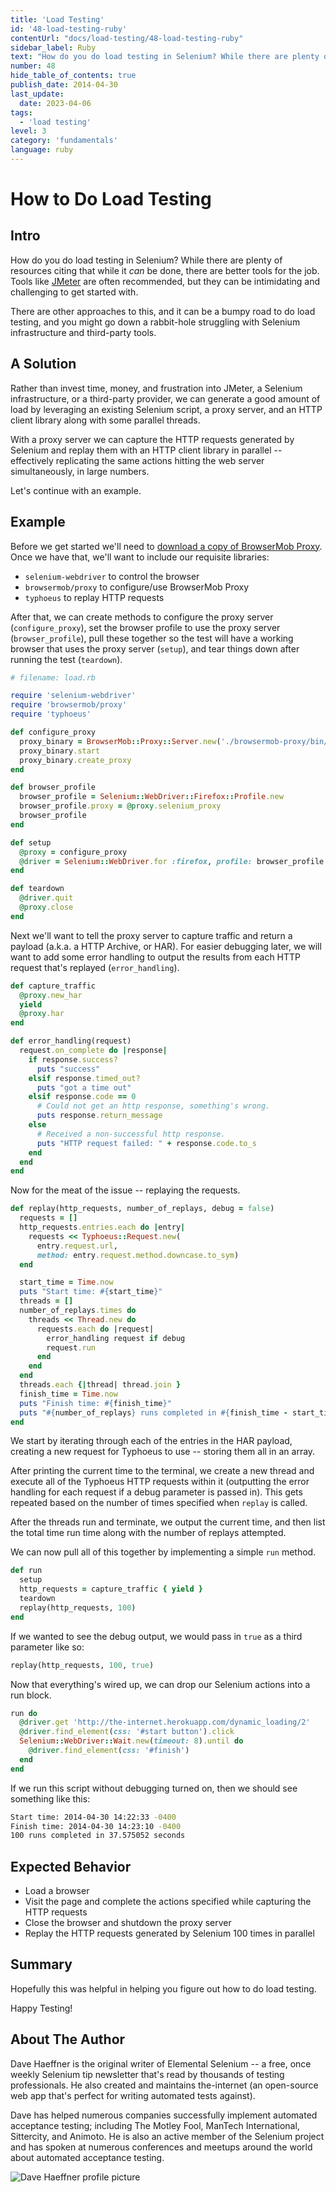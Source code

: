 ```yaml
---
title: 'Load Testing'
id: '48-load-testing-ruby'
contentUrl: "docs/load-testing/48-load-testing-ruby"
sidebar_label: Ruby
text: "How do you do load testing in Selenium? While there are plenty of resources citing that while it _can_ be done, there are better tools for the job. Tools like JMeter are often recommended, but they can be intimidating and challenging to get started."
number: 48
hide_table_of_contents: true
publish_date: 2014-04-30
last_update:
  date: 2023-04-06
tags:
  - 'load testing'
level: 3
category: 'fundamentals'
language: ruby
---
```


# How to Do Load Testing

## Intro

How do you do load testing in Selenium? While there are plenty of resources citing that while it _can_ be done, there are better tools for the job. Tools like [JMeter](https://jmeter.apache.org/) are often recommended, but they can be intimidating and challenging to get started with.

There are other approaches to this, and it can be a bumpy road to do load testing, and you might go down a rabbit-hole struggling with Selenium infrastructure and third-party tools.

## A Solution

Rather than invest time, money, and frustration into JMeter, a Selenium infrastructure, or a third-party provider, we can generate a good amount of load by leveraging an existing Selenium script, a proxy server, and an HTTP client library along with some parallel threads.

With a proxy server we can capture the HTTP requests generated by Selenium and replay them with an HTTP client library in parallel -- effectively replicating the same actions hitting the web server simultaneously, in large numbers.

Let's continue with an example.

## Example

Before we get started we'll need to [download a copy of BrowserMob Proxy](http://bmp.lightbody.net/). Once we have that, we'll want to include our requisite libraries:

+ `selenium-webdriver` to control the browser
+ `browsermob/proxy` to configure/use BrowserMob Proxy
+ `typhoeus` to replay HTTP requests

After that, we can create methods to configure the proxy server (`configure_proxy`), set the browser profile to use the proxy server (`browser_profile`), pull these together so the test will have a working browser that uses the proxy server (`setup`), and tear things down after running the test (`teardown`).

```ruby
# filename: load.rb

require 'selenium-webdriver'
require 'browsermob/proxy'
require 'typhoeus'

def configure_proxy
  proxy_binary = BrowserMob::Proxy::Server.new('./browsermob-proxy/bin/browsermob-proxy')
  proxy_binary.start
  proxy_binary.create_proxy
end

def browser_profile
  browser_profile = Selenium::WebDriver::Firefox::Profile.new
  browser_profile.proxy = @proxy.selenium_proxy
  browser_profile
end

def setup
  @proxy = configure_proxy
  @driver = Selenium::WebDriver.for :firefox, profile: browser_profile
end

def teardown
  @driver.quit
  @proxy.close
end
```

Next we'll want to tell the proxy server to capture traffic and return a payload (a.k.a. a HTTP Archive, or HAR). For easier debugging later, we will want to add some error handling to output the results from each HTTP request that's replayed (`error_handling`).

```ruby
def capture_traffic
  @proxy.new_har
  yield
  @proxy.har
end

def error_handling(request)
  request.on_complete do |response|
    if response.success?
      puts "success"
    elsif response.timed_out?
      puts "got a time out"
    elsif response.code == 0
      # Could not get an http response, something's wrong.
      puts response.return_message
    else
      # Received a non-successful http response.
      puts "HTTP request failed: " + response.code.to_s
    end
  end
end
```

Now for the meat of the issue -- replaying the requests.

```ruby
def replay(http_requests, number_of_replays, debug = false)
  requests = []
  http_requests.entries.each do |entry|
    requests << Typhoeus::Request.new(
      entry.request.url,
      method: entry.request.method.downcase.to_sym)
  end

  start_time = Time.now
  puts "Start time: #{start_time}"
  threads = []
  number_of_replays.times do
    threads << Thread.new do
      requests.each do |request|
        error_handling request if debug
        request.run
      end
    end
  end
  threads.each {|thread| thread.join }
  finish_time = Time.now
  puts "Finish time: #{finish_time}"
  puts "#{number_of_replays} runs completed in #{finish_time - start_time} seconds"
end
```

We start by iterating through each of the entries in the HAR payload, creating a new request for Typhoeus to use -- storing them all in an array.

After printing the current time to the terminal, we create a new thread and execute all of the Typhoeus HTTP requests within it (outputting the error handling for each request if a debug parameter is passed in). This gets repeated based on the number of times specified when `replay` is called.

After the threads run and terminate, we output the current time, and then list the total time run time along with the number of replays attempted.

We can now pull all of this together by implementing a simple `run` method.

```ruby
def run
  setup
  http_requests = capture_traffic { yield }
  teardown
  replay(http_requests, 100)
end
```

If we wanted to see the debug output, we would pass in `true` as a third parameter like so:

```ruby
replay(http_requests, 100, true)
```

Now that everything's wired up, we can drop our Selenium actions into a run block.

```ruby
run do
  @driver.get 'http://the-internet.herokuapp.com/dynamic_loading/2'
  @driver.find_element(css: '#start button').click
  Selenium::WebDriver::Wait.new(timeout: 8).until do
    @driver.find_element(css: '#finish')
  end
end
```

If we run this script without debugging turned on, then we should see something like this:

```sh
Start time: 2014-04-30 14:22:33 -0400
Finish time: 2014-04-30 14:23:10 -0400
100 runs completed in 37.575052 seconds
```

## Expected Behavior

+ Load a browser
+ Visit the page and complete the actions specified while capturing the HTTP requests
+ Close the browser and shutdown the proxy server
+ Replay the HTTP requests generated by Selenium 100 times in parallel

## Summary

Hopefully this was helpful in helping you figure out how to do load testing.

Happy Testing!

## About The Author

Dave Haeffner is the original writer of Elemental Selenium -- a free, once weekly Selenium tip newsletter that's read by thousands of testing professionals. He also created and maintains the-internet (an open-source web app that's perfect for writing automated tests against).

Dave has helped numerous companies successfully implement automated acceptance testing; including The Motley Fool, ManTech International, Sittercity, and Animoto. He is also an active member of the Selenium project and has spoken at numerous conferences and meetups around the world about automated acceptance testing.

![Dave Haeffner profile picture](/img/authors/dave-haeffner.jpeg#author-img 'a title')
